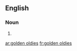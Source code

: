 ==English==

===Noun===
{{head|en|plural|head=[[golden]] [[oldies]]}}

# {{plural of|golden oldie|lang=en}}

[[ar:golden oldies]]
[[fr:golden oldies]]